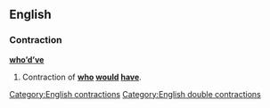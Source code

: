==English==

===Contraction===
'''[[who]][['d|’d]][['ve|’ve]]'''

# {{nonstandard|informal}} Contraction of '''[[who]] [[would]] [[have]]'''.

[[Category:English contractions]]
[[Category:English double contractions]]